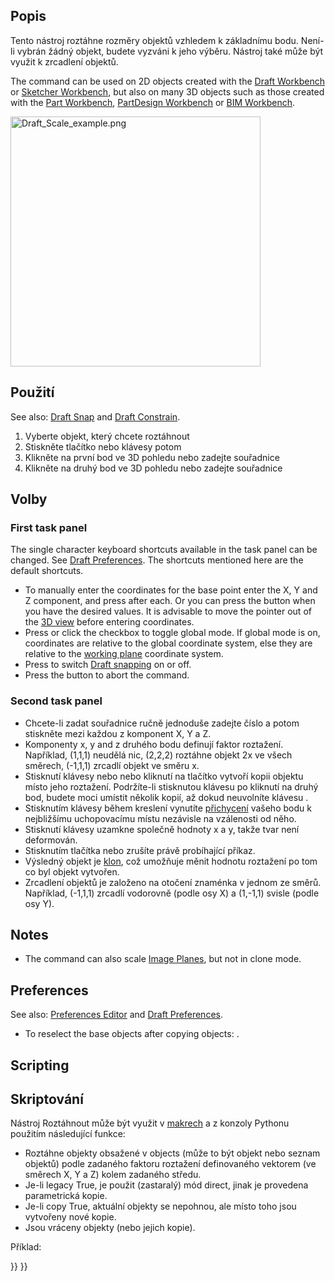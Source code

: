 <languages/>

{{Docnav
|[[Draft_Rotate|Rotate]]
|[[Draft_Mirror|Mirror]]
|[[Draft_Workbench|Draft]]
|IconL=Draft_Rotate.svg
|IconR=Draft_Mirror.svg
|IconC=Workbench_Draft.svg
}}

<div class="mw-translate-fuzzy">
{{GuiCommand/cs|Name=Draft Scale|Name/cs=Kreslení Roztáhnout|Workbenches=[[Draft_Workbench/cs|Kreslení]], [[Arch_Workbench/cs|Architektura]]|MenuLocation=Kreslení → Roztáhnout|Shortcut=S C|SeeAlso=[[Draft Clone/cs|Kreslení Klon]]}}
</div>

<span id="Description"></span>
==Popis==

<div class="mw-translate-fuzzy">
Tento nástroj roztáhne rozměry objektů vzhledem k základnímu bodu. Není-li vybrán žádný objekt, budete vyzváni k jeho výběru. Nástroj také může být využit k zrcadlení objektů.
</div>

The command can be used on 2D objects created with the [[Draft_Workbench|Draft Workbench]] or [[Sketcher_Workbench|Sketcher Workbench]], but also on many 3D objects such as those created with the [[Part_Workbench|Part Workbench]], [[PartDesign_Workbench|PartDesign Workbench]] or [[BIM_Workbench|BIM Workbench]].

[[Image:Draft_Scale_example.png|400px]]
{{Caption|Scaling an object around a base point}}

<span id="Usage"></span>
==Použití==

See also: [[Draft_Snap|Draft Snap]] and [[Draft_Constrain|Draft Constrain]].

<div class="mw-translate-fuzzy">
# Vyberte objekt, který chcete roztáhnout
# Stiskněte tlačítko {{KEY|[[Image:Draft Scale.png|16px]] [[Draft Scale/cs|Kreslení Roztáhnout]]}} nebo klávesy {{KEY|S}} potom {{KEY|C}}
# Klikněte na první bod ve 3D pohledu nebo zadejte souřadnice
# Klikněte na druhý bod ve 3D pohledu nebo zadejte souřadnice
</div>

<span id="Options"></span>
==Volby==

===First task panel===

The single character keyboard shortcuts available in the task panel can be changed. See [[Draft_Preferences|Draft Preferences]]. The shortcuts mentioned here are the default shortcuts.

* To manually enter the coordinates for the base point enter the X, Y and Z component, and press {{KEY|Enter}} after each. Or you can press the {{Button|[[Image:Draft_AddPoint.svg|16px]] Enter point}} button when you have the desired values. It is advisable to move the pointer out of the [[3D_view|3D view]] before entering coordinates.
* Press {{KEY|G}} or click the {{MenuCommand|Global}} checkbox to toggle global mode. If global mode is on, coordinates are relative to the global coordinate system, else they are relative to the [[Draft_SelectPlane|working plane]] coordinate system.
* Press {{KEY|S}} to switch [[Draft_Snap|Draft snapping]] on or off.
* Press the {{Button|Close}} button to abort the command.

===Second task panel===

<div class="mw-translate-fuzzy">
* Chcete-li zadat souřadnice ručně jednoduše zadejte číslo a potom stiskněte {{KEY|ENTER}} mezi každou z komponent X, Y a Z.
* Komponenty x, y and z druhého bodu definují faktor roztažení. Například, (1,1,1) neudělá nic, (2,2,2) roztáhne objekt 2x ve všech směrech, (-1,1,1) zrcadlí objekt ve směru x.
* Stisknutí klávesy {{KEY|ALT}} nebo {{KEY|C}} nebo kliknutí na tlačítko {{KEY|'''Kopie'''}} vytvoří kopii objektu místo jeho roztažení. Podržíte-li stisknutou klávesu {{KEY|ALT}} po kliknutí na druhý bod, budete moci umístit několik kopií, až dokud neuvolníte klávesu {{KEY|ALT}}.
* Stisknutím klávesy {{KEY|CTRL}} během kreslení vynutíte [[Draft_Snap/cs|přichycení]] vašeho bodu k nejbližšímu uchopovacímu místu nezávisle na vzálenosti od něho.
* Stisknutí klávesy {{KEY|SHIFT}} uzamkne společně hodnoty x a y, takže tvar není deformován.
* Stisknutím tlačítka {{KEY|ESC}} nebo {{KEY|'''Zrušit'''}} zrušíte právě probíhající příkaz.
* Výsledný objekt je [[Draft Clone/cs|klon]], což umožňuje měnit hodnotu roztažení po tom co byl objekt vytvořen.
* Zrcadlení objektů je založeno na otočení znaménka v jednom ze směrů. Například, (-1,1,1) zrcadlí vodorovně (podle osy X) a (1,-1,1) svisle (podle osy Y).
</div>

==Notes==

* The command can also scale [[Image_CreateImagePlane|Image Planes]], but not in clone mode.

==Preferences==

See also: [[Preferences_Editor|Preferences Editor]] and [[Draft_Preferences|Draft Preferences]].

* To reselect the base objects after copying objects: {{MenuCommand|Edit → Preferences... → Draft → General → Select base objects after copying}}.

==Scripting==

<div class="mw-translate-fuzzy">
==Skriptování==
</div>

<div class="mw-translate-fuzzy">
Nástroj Roztáhnout může být využit v [[macros/cs|makrech]] a z konzoly Pythonu použitím následující funkce:
</div>

{{Code|code=
scaled_list = scale(objectslist, scale=Vector(1,1,1), center=Vector(0,0,0), copy=False)
}}

<div class="mw-translate-fuzzy">
* Roztáhne objekty obsažené v objects (může to být objekt nebo seznam objektů) podle zadaného faktoru roztažení definovaného vektorem (ve směrech X, Y a Z) kolem zadaného středu.
* Je-li legacy True, je použit (zastaralý) mód direct, jinak je provedena parametrická kopie. 
* Je-li copy True, aktuální objekty se nepohnou, ale místo toho jsou vytvořeny nové kopie. 
* Jsou vráceny objekty (nebo jejich kopie).
</div>

Příklad:

{{Code|code=
import FreeCAD as App
import Draft

doc = App.newDocument()

pts = [App.Vector(0, 0, 0), App.Vector(500, 500, 0), App.Vector(600, 0, 0)]
wire1 = Draft.make_wire(pts, closed=True)
doc.recompute()

scale1 = App.Vector(2.3, 0.75, 0)
wire2 = Draft.scale(wire1, scale1, copy=True)
doc.recompute()

scale2 = App.Vector(-2, -1.5, 0)
wires = Draft.scale([wire1, wire2], scale2, copy=True)
doc.recompute()
}}


{{Docnav
|[[Draft_Rotate|Rotate]]
|[[Draft_Mirror|Mirror]]
|[[Draft_Workbench|Draft]]
|IconL=Draft_Rotate.svg
|IconR=Draft_Mirror.svg
|IconC=Workbench_Draft.svg
}}

{{Draft Tools navi{{#translation:}}}}
{{Userdocnavi{{#translation:}}}}
